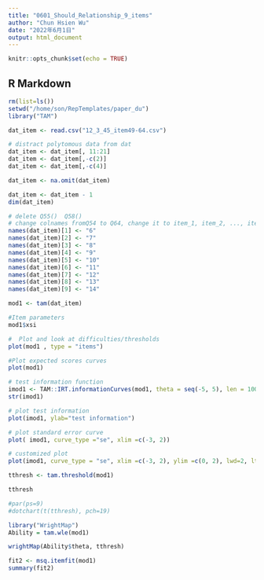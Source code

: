 ```yaml
---
title: "0601_Should_Relationship_9_items"
author: "Chun Hsien Wu"
date: "2022年6月1日"
output: html_document
---
```


```r
knitr::opts_chunk$set(echo = TRUE)
```

## R Markdown
```r
rm(list=ls())
setwd("/home/son/RepTemplates/paper_du")
library("TAM")

dat_item <- read.csv("12_3_45_item49-64.csv") 

# distract polytomous data from dat
dat_item <- dat_item[, 11:21]
dat_item <- dat_item[,-c(2)]
dat_item <- dat_item[,-c(4)]

dat_item <- na.omit(dat_item)

dat_item <- dat_item - 1
dim(dat_item)
```

```r
# delete Q55()  Q58()
# change colnames fromQ54 to Q64, change it to item_1, item_2, ..., item_9
names(dat_item)[1] <- "6"
names(dat_item)[2] <- "7"
names(dat_item)[3] <- "8"
names(dat_item)[4] <- "9"
names(dat_item)[5] <- "10"
names(dat_item)[6] <- "11"
names(dat_item)[7] <- "12"
names(dat_item)[8] <- "13"
names(dat_item)[9] <- "14"

mod1 <- tam(dat_item)

#Item parameters
mod1$xsi

#  Plot and look at difficulties/thresholds
plot(mod1 , type = "items")

#Plot expected scores curves
plot(mod1)
```

```r
# test information function
imod1 <- TAM::IRT.informationCurves(mod1, theta = seq(-5, 5), len = 100)
str(imod1)

# plot test information
plot(imod1, ylab="test information")

# plot standard error curve
plot( imod1, curve_type ="se", xlim =c(-3, 2))

# customized plot
plot(imod1, curve_type = "se", xlim =c(-3, 2), ylim =c(0, 2), lwd=2, lty=3)
```

```r
tthresh <- tam.threshold(mod1)

tthresh

#par(ps=9)
#dotchart(t(tthresh), pch=19)

library("WrightMap")
Ability = tam.wle(mod1)

wrightMap(Ability$theta, tthresh)

fit2 <- msq.itemfit(mod1)
summary(fit2)
```

